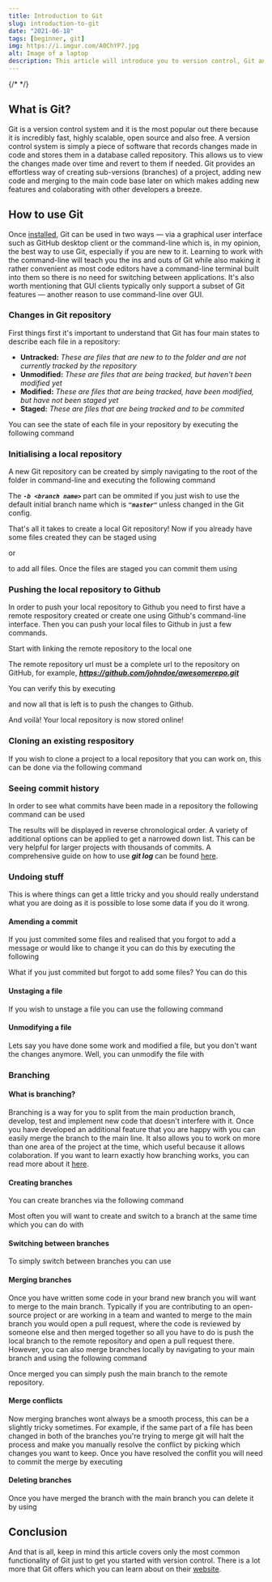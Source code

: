 ```yaml
---
title: Introduction to Git
slug: introduction-to-git
date: "2021-06-18"
tags: [beginner, git]
img: https://i.imgur.com/A0ChYP7.jpg
alt: Image of a laptop
description: This article will introduce you to version control, Git and teach you the fundamentals using the command-line.
---
```


{/* <WrappedImage src="https://i.imgur.com/hzEkE5u.jpg" alt="image of react logo"/> */}

## What is Git?

Git is a version control system and it is the most popular out there because it is incredibly fast, highly scalable, open source and also free. A version control 
system is simply a piece of software that records changes made in code and stores them in a database called repository. This allows us to view the changes made 
over time and revert to them if needed. Git provides an effortless way of creating sub-versions (branches) of a project, adding new code and merging to the 
main code base later on which makes adding new features and colaborating with other developers a breeze.

## How to use Git

Once <a href="https://git-scm.com/" target="_blank">installed</a>, Git can be used in two ways — via a graphical user interface such as GitHub desktop client or the 
command-line which is, in my opinion, the best way to use Git, especially if you are new to it. Learning to work with the command-line will teach you the ins and 
outs of Git while also making it rather convenient as most code editors have a command-line terminal built into them so there is no need for switching between 
applications. It's also worth mentioning that GUI clients typically only support a subset of Git features — another reason to use command-line over GUI.

### Changes in Git repository

First things first it's important to understand that Git has four main states to describe each file in a repository:

* <b>Untracked:</b> <em>These are files that are new to to the folder and are not currently tracked by the repository</em>
* <b>Unmodified:</b> <em>These are files that are being tracked, but haven't been modified yet</em>
* <b>Modified:</b> <em>These are files that are being tracked, have been modified, but have not been staged yet</em>
* <b>Staged:</b> <em>These are files that are being tracked and to be commited</em>

You can see the state of each file in your repository by executing the following command

<CodeBlock lineNum={false} language="shell" text="git status"/>

### Initialising a local repository

A new Git repository can be created by simply navigating to the root of the folder in command-line and executing the following command
<CodeBlock lineNum={false} language="shell" text="git init -b <branch name>"/>

The <em><b> `-b <branch name>` </b></em> part can be ommited if you just wish to use the default initial branch name which is <em><b> `"master"` </b></em> unless 
changed in the Git config.

That's all it takes to create a local Git repository! Now if you already have some files created they can be staged using

<CodeBlock lineNum={false} language="shell" text="git add <file name>"/>

or

<CodeBlock lineNum={false} language="shell" text="git add ."/>

to add all files. Once the files are staged you can commit them using

<CodeBlock lineNum={false} language="shell" text="git commit -m <message>"/>

### Pushing the local repository to Github

In order to push your local repository to Github you need to first have a remote respository created or create one using Github's command-line interface. Then
you can push your local files to Github in just a few commands.

Start with linking the remote repository to the local one
<CodeBlock lineNum={false} language="shell" text="git remote add origin <remote repository url>"/>

The remote repository url must be a complete url to the repository on GitHub, for example, <em><b> https://github.com/johndoe/awesomerepo.git </b></em>

You can verify this by executing

<CodeBlock lineNum={false} language="shell" text="git remote -v"/>

and now all that is left is to push the changes to Github.

<CodeBlock lineNum={false} language="shell" text="git push origin <branch name>"/>

And voilà! Your local repository is now stored online!

### Cloning an existing respository

If you wish to clone a project to a local repository that you can work on, this can be done via the following command

<CodeBlock lineNum={false} language="shell" text="git clone <remote repository url>"/>

### Seeing commit history

In order to see what commits have been made in a repository the following command can be used

<CodeBlock lineNum={false} language="shell" text="git log"/>

The results will be displayed in reverse chronological order. A variety of additional options can be applied to get a narrowed down list. This can be very helpful
for larger projects with thousands of commits. A comprehensive guide on how to use <b><em> git log </em></b> can be found 
<a href="https://git-scm.com/book/en/v2/Git-Basics-Viewing-the-Commit-History" target="_blank">here</a>.

### Undoing stuff

This is where things can get a little tricky and you should really understand what you are doing as it is possible to lose some data if you do it wrong.

#### Amending a commit

If you just commited some files and realised that you forgot to add a message or would like to change it you can do this by executing the following

<CodeBlock lineNum={false} language="shell" text="git commit --amend -m <new message>"/>

What if you just commited but forgot to add some files? You can do this

<CodeBlock lineNum={false} language="shell" text="git add <file name>
git commit --amend"/>

<HighlightedMessage color="grey" text="
However, it is important to note that when you amend a commit you aren't just editing the contents you are replacing it with a whole new commit, that's why you
should not amend anything that has already been pushed to the remote repository as that will cause issues for your colaborators.
"/>

#### Unstaging a file

If you wish to unstage a file you can use the following command

<CodeBlock lineNum={false} language="shell" text="git restore --staged <file name>"/>

#### Unmodifying a file

Lets say you have done some work and modified a file, but you don't want the changes anymore. Well, you can unmodify the file with

<CodeBlock lineNum={false} language="shell" text="git restore <file name>"/>

<HighlightedMessage text="
Very important to note that this is a dangerous command and the work that you remove will be gone forever, because the file will be replaced with the last
staged or commited version.
"/>

### Branching

#### What is branching?

Branching is a way for you to split from the main production branch, develop, test and implement new code that doesn't interfere with it. Once you have developed an
additional feature that you are happy with you can easily merge the branch to the main line. It also allows you to work on more than one area of the project at 
the time, which useful because it allows colaboration. If you want to learn exactly how branching works, you can read more 
about it <a href="https://git-scm.com/book/en/v2/Git-Branching-Branches-in-a-Nutshell" target="_blank">here</a>.

#### Creating branches

You can create branches via the following command

<CodeBlock lineNum={false} language="shell" text="git branch <branch name>"/>

Most often you will want to create and switch to a branch at the same time which you can do with

<CodeBlock lineNum={false} language="shell" text="git checkout -b <branch name>"/>

#### Switching between branches

To simply switch between branches you can use

<CodeBlock lineNum={false} language="shell" text="git checkout <branch name>"/>

#### Merging branches

Once you have written some code in your brand new branch you will want to merge to the main branch. Typically if you are contributing to an open-source project or
are working in a team and wanted to merge to the main branch you would
open a pull request, where the code is reviewed by someone else and then merged together so all you have to do is push the local branch to the remote repository
and open a pull request there. However, you can also merge branches locally by navigating to your main branch and using the following command

<CodeBlock lineNum={false} language="shell" text="git branch <branch you want to merge>"/>

Once merged you can simply push the main branch to the remote repository.

#### Merge conflicts

Now merging branches wont always be a smooth process, this can be a slightly tricky sometimes. For example, if the same part of a file has been changed in both
of the branches you're trying to merge git will halt the process and make you manually resolve the conflict by picking which changes you want to keep. Once you
have resolved the conflit you will need to commit the merge by executing

<CodeBlock lineNum={false} language="shell" text="git commit"/>

#### Deleting branches

Once you have merged the branch with the main branch you can delete it by using

<CodeBlock lineNum={false} language="shell" text="git branch -d <branch name>"/>

## Conclusion

And that is all, keep in mind this article covers only the most common functionality of Git just to get you started with version control. There is a lot more that 
Git offers which you can learn about on their <a href="https://git-scm.com/book/en/v2" target="_blank">website</a>.